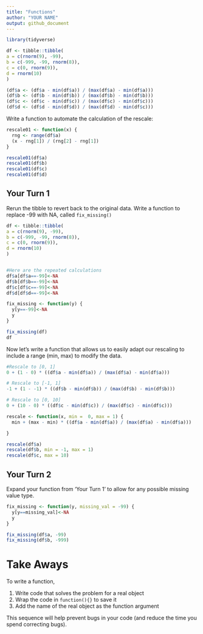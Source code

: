 ```yaml
---
title: "Functions"
author: "YOUR NAME"
output: github_document
---
```


```r
library(tidyverse)

df <- tibble::tibble(
a = c(rnorm(9), -99),
b = c(-999, -99, rnorm(8)),
c = c(0, rnorm(9)),
d = rnorm(10)
)
```

```r
(df$a <- (df$a - min(df$a)) / (max(df$a) - min(df$a)))
(df$b <- (df$b - min(df$b)) / (max(df$b) - min(df$b)))
(df$c <- (df$c - min(df$c)) / (max(df$c) - min(df$c)))
(df$d <- (df$d - min(df$d)) / (max(df$d) - min(df$c)))
```

Write a function to automate the calculation of the rescale:
```r
rescale01 <- function(x) {
  rng <- range(df$a)
  (x - rng[1]) / (rng[2] - rng[1])
}

rescale01(df$a)
rescale01(df$b)
rescale01(df$c)
rescale01(df$d)
```


## Your Turn 1

Rerun the tibble to revert back to the original data.  Write a function to replace -99 with NA, called `fix_missing()`

```r
df <- tibble::tibble(
a = c(rnorm(9), -99),
b = c(-999, -99, rnorm(8)),
c = c(0, rnorm(9)),
d = rnorm(10)
)


#Here are the repeated calculations
df$a[df$a==-99]<-NA
df$b[df$b==-99]<-NA
df$c[df$c==-99]<-NA
df$d[df$d==-99]<-NA

```

```r
fix_missing <- function(y) {
  y[y==-99]<-NA
  y
}

fix_missing(df)
df
```



Now let's write a function that allows us to easily adapt our rescaling to include a range (min, max) to modify the data.
```r
#Rescale to [0, 1]
0 + (1 - 0) * ((df$a - min(df$a)) / (max(df$a) - min(df$a)))

# Rescale to [-1, 1]
-1 + (1 - -1) * ((df$b - min(df$b)) / (max(df$b) - min(df$b)))

# Rescale to [0, 10]
0 + (10 - 0) * ((df$c - min(df$c)) / (max(df$c) - min(df$c)))

```


```r
rescale <- function(x, min =  0, max = 1) {
  min + (max - min) * ((df$a - min(df$a)) / (max(df$a) - min(df$a)))

}

rescale(df$a)
rescale(df$b, min = -1, max = 1)
rescale(df$c, max = 10)

```




## Your Turn 2
Expand your function from 'Your Turn 1' to allow for any possible missing value type.
```r

fix_missing <- function(y, missing_val = -99) {
  y[y==missing_val]<-NA
  y
}

fix_missing(df$a, -99)
fix_missing(df$b, -999)


```



# Take Aways

To write a function, 

1. Write code that solves the problem for a real object  
2. Wrap the code in `function(){}` to save it  
3. Add the name of the real object as the function argument 

This sequence will help prevent bugs in your code (and reduce the time you spend correcting bugs). 

